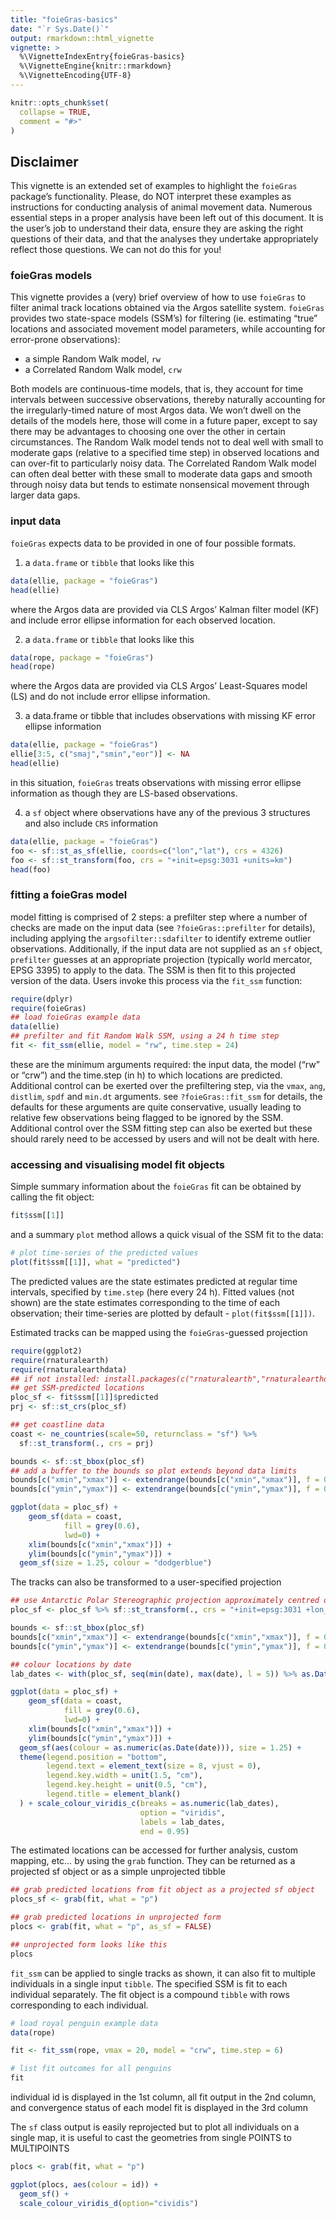 ```yaml
---
title: "foieGras-basics"
date: "`r Sys.Date()`"
output: rmarkdown::html_vignette
vignette: >
  %\VignetteIndexEntry{foieGras-basics}
  %\VignetteEngine{knitr::rmarkdown}
  %\VignetteEncoding{UTF-8}
---
```


```r
knitr::opts_chunk$set(
  collapse = TRUE,
  comment = "#>"
)
```

## Disclaimer
This vignette is an extended set of examples to highlight the `foieGras` package's functionality. Please, do NOT interpret these examples as instructions for conducting analysis of animal movement data. Numerous essential steps in a proper analysis have been left out of this document. It is the user's job to understand their data, ensure they are asking the right questions of their data, and that the analyses they undertake appropriately reflect those questions. We can not do this for you!

### foieGras models
This vignette provides a (very) brief overview of how to use `foieGras` to filter animal track locations obtained via the Argos satellite system. `foieGras` provides two state-space models (SSM's) for filtering (ie. estimating "true" locations and associated movement model parameters, while accounting for error-prone observations):  

- a simple Random Walk model, `rw`
- a Correlated Random Walk model, `crw`  

Both models are continuous-time models, that is, they account for time intervals between successive observations, thereby naturally accounting for the irregularly-timed nature of most Argos data. We won't dwell on the details of the models here, those will come in a future paper, except to say there may be advantages to choosing one over the other in certain circumstances. The Random Walk model tends not to deal well with small to moderate gaps (relative to a specified time step) in observed locations and can over-fit to particularly noisy data. The Correlated Random Walk model can often deal better with these small to moderate data gaps and smooth through noisy data but tends to estimate nonsensical movement through larger data gaps.

### input data
`foieGras` expects data to be provided in one of four possible formats.

1) a `data.frame` or `tibble` that looks like this
```r
data(ellie, package = "foieGras")
head(ellie)
```
where the Argos data are provided via CLS Argos' Kalman filter model (KF) and include error ellipse information for each observed location.  

2) a `data.frame` or `tibble` that looks like this
```r
data(rope, package = "foieGras")
head(rope)
```
where the Argos data are provided via CLS Argos' Least-Squares model (LS) and do not include error ellipse information.

3) a data.frame or tibble that includes observations with missing KF error ellipse information
```r
data(ellie, package = "foieGras")
ellie[3:5, c("smaj","smin","eor")] <- NA
head(ellie)
```
in this situation, `foieGras` treats observations with missing error ellipse information as though they are LS-based observations.

4) a `sf` object where observations have any of the previous 3 structures and also include `CRS` information
```r
data(ellie, package = "foieGras")
foo <- sf::st_as_sf(ellie, coords=c("lon","lat"), crs = 4326) 
foo <- sf::st_transform(foo, crs = "+init=epsg:3031 +units=km")
head(foo)
```

### fitting a foieGras model
model fitting is comprised of 2 steps: a prefilter step where a number of checks are made on the input data (see `?foieGras::prefilter` for details), including applying the `argsofilter::sdafilter` to identify extreme outlier observations. Additionally, if the input data are not supplied as an `sf` object, `prefilter` guesses at an appropriate projection (typically world mercator, EPSG 3395) to apply to the data. The SSM is then fit to this projected version of the data. Users invoke this process via the `fit_ssm` function:
```r
require(dplyr)
require(foieGras)
## load foieGras example data
data(ellie)
## prefilter and fit Random Walk SSM, using a 24 h time step
fit <- fit_ssm(ellie, model = "rw", time.step = 24)
```
these are the minimum arguments required: the input data, the model ("rw" or "crw") and the time.step (in h) to which locations are predicted. Additional control can be exerted over the prefiltering step, via the `vmax`, `ang`, `distlim`, `spdf` and `min.dt` arguments. see `?foieGras::fit_ssm` for details, the defaults for these arguments are quite conservative, usually leading to relative few observations being flagged to be ignored by the SSM. Additional control over the SSM fitting step can also be exerted but these should rarely need to be accessed by users and will not be dealt with here.

### accessing and visualising model fit objects
Simple summary information about the `foieGras` fit can be obtained by calling the fit object:
```r
fit$ssm[[1]]
```
and a summary `plot` method allows a quick visual of the SSM fit to the data:
```r
# plot time-series of the predicted values
plot(fit$ssm[[1]], what = "predicted")
```
The predicted values are the state estimates predicted at regular time intervals, specified by `time.step` (here every 24 h). Fitted values (not shown) are the state estimates corresponding to the time of each observation; their time-series are plotted by default - `plot(fit$ssm[[1]])`.

Estimated tracks can be mapped using the `foieGras`-guessed projection
```r
require(ggplot2)
require(rnaturalearth)
require(rnaturalearthdata)
## if not installed: install.packages(c("rnaturalearth","rnaturalearthdata"))
## get SSM-predicted locations
ploc_sf <- fit$ssm[[1]]$predicted
prj <- sf::st_crs(ploc_sf)

## get coastline data
coast <- ne_countries(scale=50, returnclass = "sf") %>%
  sf::st_transform(., crs = prj)

bounds <- sf::st_bbox(ploc_sf)
## add a buffer to the bounds so plot extends beyond data limits
bounds[c("xmin","xmax")] <- extendrange(bounds[c("xmin","xmax")], f = 0.1)
bounds[c("ymin","ymax")] <- extendrange(bounds[c("ymin","ymax")], f = 0.1)

ggplot(data = ploc_sf) +
    geom_sf(data = coast,
            fill = grey(0.6),
            lwd=0) +
    xlim(bounds[c("xmin","xmax")]) +
    ylim(bounds[c("ymin","ymax")]) +
  geom_sf(size = 1.25, colour = "dodgerblue")

```

The tracks can also be transformed to a user-specified projection
```r
## use Antarctic Polar Stereographic projection approximately centred on the track midpoint
ploc_sf <- ploc_sf %>% sf::st_transform(., crs = "+init=epsg:3031 +lon_0=85")

bounds <- sf::st_bbox(ploc_sf)
bounds[c("xmin","xmax")] <- extendrange(bounds[c("xmin","xmax")], f = 0.1)
bounds[c("ymin","ymax")] <- extendrange(bounds[c("ymin","ymax")], f = 0.1)

## colour locations by date
lab_dates <- with(ploc_sf, seq(min(date), max(date), l = 5)) %>% as.Date()

ggplot(data = ploc_sf) +
    geom_sf(data = coast,
            fill = grey(0.6),
            lwd=0) +
    xlim(bounds[c("xmin","xmax")]) +
    ylim(bounds[c("ymin","ymax")]) +
  geom_sf(aes(colour = as.numeric(as.Date(date))), size = 1.25) + 
  theme(legend.position = "bottom", 
        legend.text = element_text(size = 8, vjust = 0), 
        legend.key.width = unit(1.5, "cm"),
        legend.key.height = unit(0.5, "cm"),
        legend.title = element_blank()
  ) + scale_colour_viridis_c(breaks = as.numeric(lab_dates), 
                             option = "viridis", 
                             labels = lab_dates, 
                             end = 0.95)
```

The estimated locations can be accessed for further analysis, custom mapping, etc... by using the `grab` function. They can be returned as a projected sf object or as a simple unprojected tibble
```r
## grab predicted locations from fit object as a projected sf object 
plocs_sf <- grab(fit, what = "p")

## grab predicted locations in unprojected form
plocs <- grab(fit, what = "p", as_sf = FALSE)

## unprojected form looks like this
plocs
```

`fit_ssm` can be applied to single tracks as shown, it can also fit to multiple individuals in a single input `tibble`. The specified SSM is fit to each individual separately. The fit object is a compound `tibble` with rows corresponding to each individual. 
```r
# load royal penguin example data
data(rope)

fit <- fit_ssm(rope, vmax = 20, model = "crw", time.step = 6)

# list fit outcomes for all penguins
fit
```
individual id is displayed in the 1st column, all fit output in the 2nd column, and convergence status of each model fit is displayed in the 3rd column

The `sf` class output is easily reprojected but to plot all individuals on a single map, it is useful to cast
the geometries from single POINTS to MULTIPOINTS
```r
plocs <- grab(fit, what = "p")

ggplot(plocs, aes(colour = id)) + 
  geom_sf() + 
  scale_colour_viridis_d(option="cividis")
```

